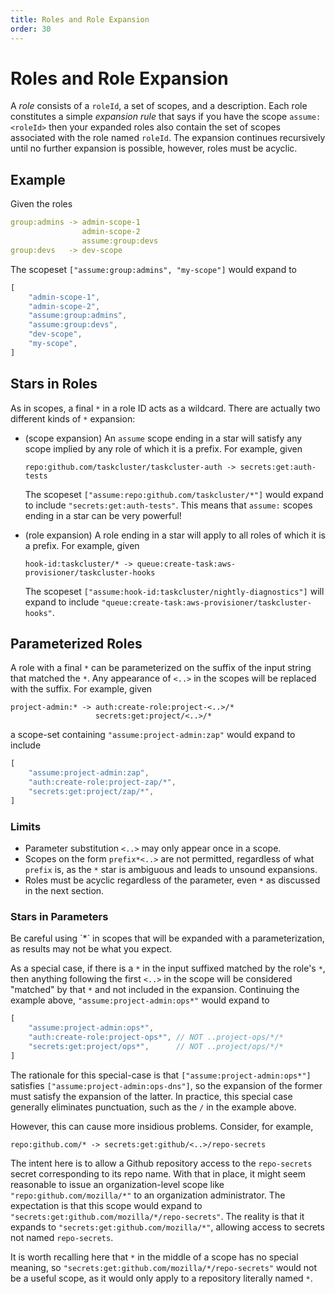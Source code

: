 ```yaml
---
title: Roles and Role Expansion
order: 30
---
```


# Roles and Role Expansion

A _role_ consists of a `roleId`, a set of scopes, and a description. Each role
constitutes a simple _expansion rule_ that says if you have the scope
`assume:<roleId>` then your expanded roles also contain the set of scopes
associated with the role named `roleId`. The expansion continues recursively
until no further expansion is possible, however, roles must be acyclic.

## Example

Given the roles

```yaml
group:admins -> admin-scope-1
                admin-scope-2
                assume:group:devs
group:devs   -> dev-scope
```

The scopeset `["assume:group:admins", "my-scope"]` would expand to

```js
[
    "admin-scope-1",
    "admin-scope-2",
    "assume:group:admins",
    "assume:group:devs",
    "dev-scope",
    "my-scope",
]
```

## Stars in Roles

As in scopes, a final `*` in a role ID acts as a wildcard. There are actually
two different kinds of `*` expansion:

 * (scope expansion) An `assume` scope ending in a star will satisfy any scope
   implied by any role of which it is a prefix. For example, given

   ```
   repo:github.com/taskcluster/taskcluster-auth -> secrets:get:auth-tests
   ```

   The scopeset `["assume:repo:github.com/taskcluster/*"]` would expand to
   include `"secrets:get:auth-tests"`.  This means that `assume:` scopes ending
   in a star can be very powerful!

 * (role expansion) A role ending in a star will apply to all roles of which it
   is a prefix. For example, given

   ```
   hook-id:taskcluster/* -> queue:create-task:aws-provisioner/taskcluster-hooks
   ```

   The scopeset `["assume:hook-id:taskcluster/nightly-diagnostics"]` will expand
   to include `"queue:create-task:aws-provisioner/taskcluster-hooks"`.

## Parameterized Roles

A role with a final `*` can be parameterized on the suffix of the input string
that matched the `*`.  Any appearance of `<..>` in the scopes will be replaced
with the suffix.  For example, given

```
project-admin:* -> auth:create-role:project-<..>/*
                   secrets:get:project/<..>/*
```

a scope-set containing `"assume:project-admin:zap"` would expand to include

```js
[
    "assume:project-admin:zap",
    "auth:create-role:project-zap/*",
    "secrets:get:project/zap/*",
]
```

### Limits
 * Parameter substitution `<..>` may only appear once in a scope.
 * Scopes on the form `prefix*<..>` are not permitted, regardless of what
   `prefix` is, as the `*` star is ambiguous and leads to unsound expansions.
 * Roles must be acyclic regardless of the parameter, even `*` as discussed
   in the next section.

### Stars in Parameters

<Warning>
Be careful using `*` in scopes that will be expanded with a parameterization, as results may not be what you expect.
</Warning>

As a special case, if there is a `*` in the input suffixed matched by the
role's `*`, then anything following the first `<..>` in the scope will be
considered "matched" by that `*` and not included in the expansion.  Continuing
the example above, `"assume:project-admin:ops*"` would expand to

```js
[
    "assume:project-admin:ops*",
    "auth:create-role:project-ops*", // NOT ..project-ops/*/*
    "secrets:get:project/ops*",      // NOT ..project/ops/*/*
]
```

The rationale for this special-case is that `["assume:project-admin:ops*"]`
satisfies `["assume:project-admin:ops-dns"]`, so the expansion of the former
must satisfy the expansion of the latter. In practice, this special case
generally eliminates punctuation, such as the `/` in the example above.

However, this can cause more insidious problems.  Consider, for example,

```
repo:github.com/* -> secrets:get:github/<..>/repo-secrets
```

The intent here is to allow a Github repository access to the `repo-secrets`
secret corresponding to its repo name.  With that in place, it might seem
reasonable to issue an organization-level scope like
`"repo:github.com/mozilla/*"` to an organization administrator. The expectation
is that this scope would expand to
`"secrets:get:github.com/mozilla/*/repo-secrets"`. The reality is that it
expands to `"secrets:get:github.com/mozilla/*"`, allowing access to secrets not
named `repo-secrets`.

It is worth recalling here that `*` in the middle of a scope has no special
meaning, so `"secrets:get:github.com/mozilla/*/repo-secrets"` would not be a
useful scope, as it would only apply to a repository literally named `*`.
